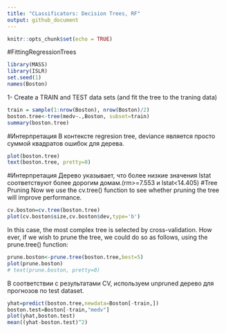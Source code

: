 ---
title: "CLassificators: Decision Trees, RF"
output: github_document
---

```{r setup, include=FALSE}
knitr::opts_chunk$set(echo = TRUE)
```

#FittingRegressionTrees
```{r}
library(MASS)
library(ISLR)
set.seed(1)
names(Boston)
```
1- Create a TRAIN and TEST data sets
(and fit the tree to the traning data)
```{r}
train = sample(1:nrow(Boston), nrow(Boston)/2)
boston.tree<-tree(medv~.,Boston, subset=train)
summary(boston.tree)
```
#Интерпретация 
В контексте regresion tree, deviance является просто суммой квадратов ошибок для дерева.
```{r}
plot(boston.tree)
text(boston.tree, pretty=0)

```
#Интерпретация
Дерево указывает, что более низкие значения lstat соответствуют более дорогим домам.(rm>=7.553 и lstat<14.405)
#Tree Pruning
Now we use the cv.tree() function to see whether pruning the tree will
 improve performance.
```{r}
cv.boston=cv.tree(boston.tree)
plot(cv.boston$size,cv.boston$dev,type='b')
```
 In this case, the most complex tree is selected by cross-validation. How
ever, if we wish to prune the tree, we could do so as follows, using the
 prune.tree() function:
```{r}
prune.boston<-prune.tree(boston.tree,best=5)
plot(prune.boston)
# text(prune.boston, pretty=0)
```
 В соответствии с результатами CV, используем unpruned дерево для прогнозов по test dataset.
```{r}
yhat=predict(boston.tree,newdata=Boston[-train,])
boston.test=Boston[-train,"medv"]
plot(yhat,boston.test)
mean((yhat-boston.test)^2)
```
 
 
 